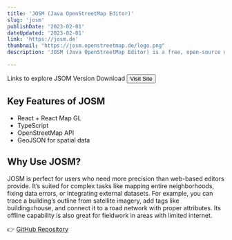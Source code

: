 ```yaml
---
title: 'JOSM (Java OpenStreetMap Editor)'  
slug: 'josm'  
publishDate: '2023-02-01'
dateUpdated: '2023-02-01'
link: 'https://josm.de'
thumbnail: "https://josm.openstreetmap.de/logo.png"
description: 'JOSM (Java OpenStreetMap Editor) is a free, open-source desktop application designed for editing OpenStreetMap (OSM) data. It’s a powerful tool used by OSM contributors to create, modify, and manage geospatial data, such as roads, buildings, and points of interest (POIs) like shops or parks. Unlike web-based editors like iD, JOSM offers advanced features for precise editing, making it ideal for users who want more control over their mapping tasks. It runs on Windows, macOS, and Linux, requiring Java to operate.'

---
```


Links to explore JSOM Version Download <Button href="https://example.com" size="lg" variant="primary" class="ml-2 font-light text-xs" icon_name="arrow_right_up">Visit Site</Button>

## Key Features of JOSM

- React + React Map GL  
- TypeScript  
- OpenStreetMap API  
- GeoJSON for spatial data  

## Why Use JOSM?

JOSM is perfect for users who need more precision than web-based editors provide. It’s suited for complex tasks like mapping entire neighborhoods, fixing data errors, or integrating external datasets. For example, you can trace a building’s outline from satellite imagery, add tags like building=house, and connect it to a road network with proper attributes. Its offline capability is also great for fieldwork in areas with limited internet.

<ImageContainer src="https://upload.wikimedia.org/wikipedia/commons/thumb/1/14/JOSM_17013_screenshot_en.png/500px-JOSM_17013_screenshot_en.png"
  alt="screen" figure/>

👉 [GitHub Repository](https://github.com/your-username/campus-guide)
